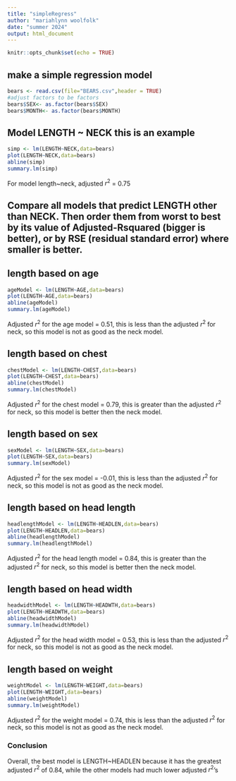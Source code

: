 ```yaml
---
title: "simpleRegress"
author: "mariahlynn woolfolk"
date: "summer 2024"
output: html_document
---
```


```r
knitr::opts_chunk$set(echo = TRUE)
```

## make a simple regression model

```r
bears <- read.csv(file="BEARS.csv",header = TRUE)
#adjust factors to be factors
bears$SEX<- as.factor(bears$SEX)
bears$MONTH<- as.factor(bears$MONTH)
```

## Model LENGTH ~ NECK  this is an example  

```r
simp <- lm(LENGTH~NECK,data=bears)
plot(LENGTH~NECK,data=bears)
abline(simp)
summary.lm(simp)
```

For model length~neck, adjusted $r^2$ = 0.75


## Compare all models that predict LENGTH other than NECK. Then order them from worst to best by its value of Adjusted-Rsquared (bigger is better), or by RSE (residual standard error) where smaller is better. 

## length based on age 

```r
ageModel <- lm(LENGTH~AGE,data=bears)
plot(LENGTH~AGE,data=bears)
abline(ageModel)
summary.lm(ageModel)
```

Adjusted $r^2$ for the age model = 0.51, this is less than the adjusted $r^2$ for neck, so this model is not as good as the neck model.

## length based on chest

```r
chestModel <- lm(LENGTH~CHEST,data=bears)
plot(LENGTH~CHEST,data=bears)
abline(chestModel)
summary.lm(chestModel)
```

Adjusted $r^2$ for the chest model = 0.79, this is greater than the adjusted $r^2$ for neck, so this model is better then the neck model.

## length based on sex 

```r
sexModel <- lm(LENGTH~SEX,data=bears)
plot(LENGTH~SEX,data=bears)
summary.lm(sexModel)
```

Adjusted $r^2$ for the sex model = -0.01, this is less than the adjusted $r^2$ for neck, so this model is not as good as the neck model.

## length based on head length

```r
headlengthModel <- lm(LENGTH~HEADLEN,data=bears)
plot(LENGTH~HEADLEN,data=bears)
abline(headlengthModel)
summary.lm(headlengthModel)
```

Adjusted $r^2$ for the head length model = 0.84, this is greater than the adjusted $r^2$ for neck, so this model is better then the neck model.

## length based on head width

```r
headwidthModel <- lm(LENGTH~HEADWTH,data=bears)
plot(LENGTH~HEADWTH,data=bears)
abline(headwidthModel)
summary.lm(headwidthModel)
```

Adjusted $r^2$ for the head width model = 0.53, this is less than the adjusted $r^2$ for neck, so this model is not as good as the neck model.

## length based on weight

```r
weightModel <- lm(LENGTH~WEIGHT,data=bears)
plot(LENGTH~WEIGHT,data=bears)
abline(weightModel)
summary.lm(weightModel)
```
Adjusted $r^2$ for the weight model = 0.74, this is less than the adjusted $r^2$ for neck, so this model is not as good as the neck model.  


### Conclusion  
Overall, the best model is LENGTH~HEADLEN because it has the greatest adjusted $r^2$ of 0.84, while the other models had much lower adjusted $r^2$'s     







